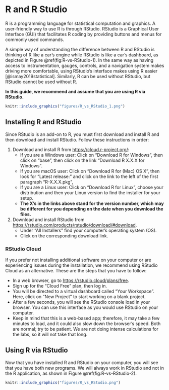 # R and R Studio {#install}

R is a programming language for statistical computation and graphics. A user-friendly way to use R is through RStudio. RStudio is a Graphical User Interface (GUI) that facilitates R coding by providing buttons and menus for commonly used commands. 

A simple way of understanding the difference between R and RStudio is thinking of R like a car's engine while RStudio is like a car's dashboard, as depicted in Figure \@ref(fig:R-vs-RStudio-1). In the same way as having access to instrumentation, gauges, controls, and a navigation system makes driving more comfortable, using RStudio's interface makes using R easier [@ismay2019statistical]. Similarly, R can be used without RStudio, but RStudio cannot be used without R. 

**In this guide, we recommend and assume that you are using R via RStudio.** 

```r
knitr::include_graphics("figures/R_vs_RStudio_1.png")
```

## Installing R and RStudio {#installing}

Since RStudio is an add-on to R, you must first download and install R and then download and install RStudio. Follow these instructions in order:

1. Download and install R from <https://cloud.r-project.org/>:
    + If you are a Windows user: Click on "Download R for Windows", then click on "base", then click on the link "Download R X.X.X for Windows". 
    + If you are macOS user: Click on "Download R for (Mac) OS X", then look for "Latest release:" and click on the link to the left of the first paragraph "R-X.X.X.pkg", 
    + If you are a Linux user: Click on "Download R for Linux", choose your distribution and then your Linux version to find the installer for your setup.
    + **The X's in the links above stand for the version number, which may be different for you depending on the date when you download the files.**

2. Download and install RStudio from <https://rstudio.com/products/rstudio/download/#download>.
    + Under "All Installers" find your computer's operating system (OS).
    + Click on the corresponding download link. 


### RStudio Cloud {#rcloud}

If you prefer not installing additional software on your computer or are experiencing issues during the installation, we recommend using RStudio Cloud as an alternative. These are the steps that you have to follow: 

+ In a web browser, go to <https://rstudio.cloud/plans/free>.
+ Sign up for the "Cloud Free" plan, then log in.
+ You will be directed to a virtual dashboard called "Your Workspace". Here, click on "New Project" to start working on a blank project.
+ After a few seconds, you will see the RStudio console load in your browser. You can use this interface as you would use RStudio on your computer. 
+ Keep in mind that this is a web-based app; therefore, it may take a few minutes to load, and it could also slow down the browser's speed. Both are normal; try to be patient. We are not doing intense calculations for the labs, so it will not take that long. 

## Using R via RStudio

Now that you have installed R and RStudio on your computer, you will see that you have both new programs. We will always work in RStudio and not in the R application, as shown in Figure \@ref(fig:R-vs-RStudio-2). 

```r
knitr::include_graphics("figures/R_vs_RStudio.png")
```

